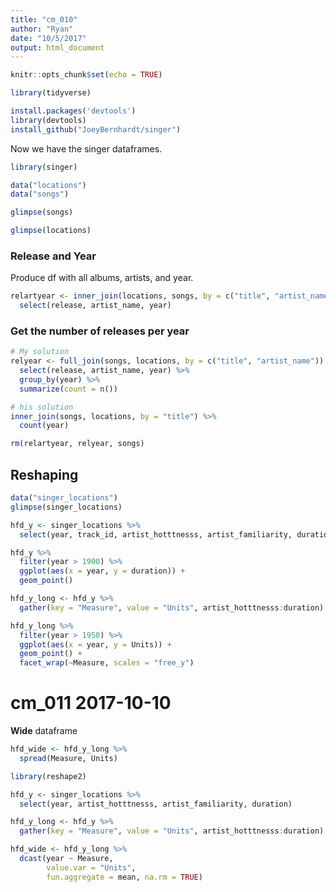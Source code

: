 ```yaml
---
title: "cm_010"
author: "Ryan"
date: "10/5/2017"
output: html_document
---
```


```r
knitr::opts_chunk$set(echo = TRUE)
```

```r
library(tidyverse)
```


```r
install.packages('devtools')
library(devtools)
install_github("JoeyBernhardt/singer")
```

Now we have the singer dataframes.

```r
library(singer)
```

```r
data("locations")
data("songs")
```

```r
glimpse(songs)
```

```r
glimpse(locations)
```


### Release and Year

Produce df with all albums, artists, and year.

```r
relartyear <- inner_join(locations, songs, by = c("title", "artist_name")) %>% 
  select(release, artist_name, year)
```


### Get the number of releases per year

```r
# My solution
relyear <- full_join(songs, locations, by = c("title", "artist_name")) %>% 
  select(release, artist_name, year) %>% 
  group_by(year) %>% 
  summarize(count = n())

# his solution
inner_join(songs, locations, by = "title") %>% 
  count(year)

rm(relartyear, relyear, songs)
```


## Reshaping


```r
data("singer_locations")
glimpse(singer_locations)
```


```r
hfd_y <- singer_locations %>% 
  select(year, track_id, artist_hotttnesss, artist_familiarity, duration)
```

```r
hfd_y %>% 
  filter(year > 1900) %>% 
  ggplot(aes(x = year, y = duration)) +
  geom_point()
```


```r
hfd_y_long <- hfd_y %>% 
  gather(key = "Measure", value = "Units", artist_hotttnesss:duration)
```


```r
hfd_y_long %>% 
  filter(year > 1950) %>% 
  ggplot(aes(x = year, y = Units)) +
  geom_point() +
  facet_wrap(~Measure, scales = "free_y") 
```


# cm_011 2017-10-10

**Wide** dataframe

```r
hfd_wide <- hfd_y_long %>% 
  spread(Measure, Units)
```


```r
library(reshape2)
```

```r
hfd_y <- singer_locations %>% 
  select(year, artist_hotttnesss, artist_familiarity, duration)

hfd_y_long <- hfd_y %>% 
  gather(key = "Measure", value = "Units", artist_hotttnesss:duration)

hfd_wide <- hfd_y_long %>% 
  dcast(year ~ Measure, 
        value.var = "Units",
        fun.aggregate = mean, na.rm = TRUE)

```

